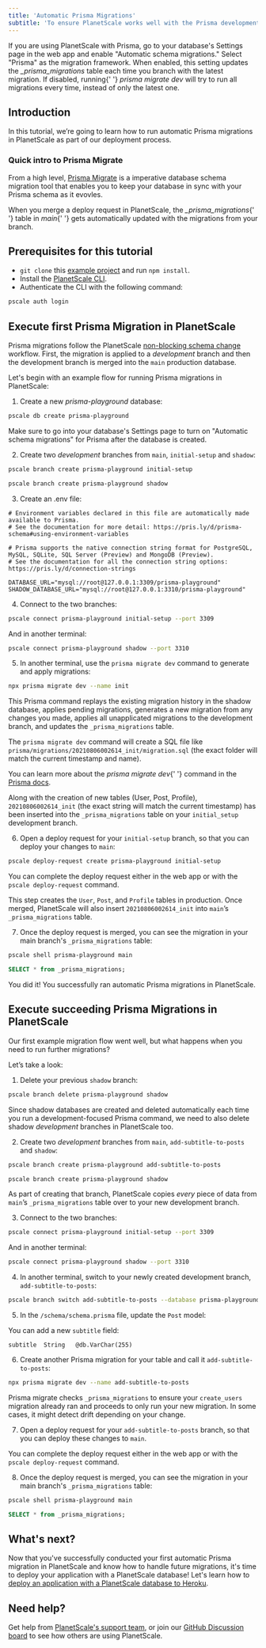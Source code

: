 ```yaml
---
title: 'Automatic Prisma Migrations'
subtitle: 'To ensure PlanetScale works well with the Prisma development process, we implemented the ability to automatically copy Prisma migration metadata as part of our deployment process.'
---
```


<InfoBlock type="tip">
  If you are using PlanetScale with Prisma, go to your database's Settings page in the web app 
  and enable "Automatic schema migrations." Select "Prisma" as the migration framework.
  When enabled, this setting updates the <em>_prisma_migrations</em> table 
  each time you branch with the latest migration. If disabled, running{' '}
  <em>prisma migrate dev</em> will try to run all migrations every time, instead of
  only the latest one.
</InfoBlock>

## Introduction

In this tutorial, we’re going to learn how to run automatic Prisma migrations in PlanetScale as part of our deployment process.

### Quick intro to Prisma Migrate

From a high level, [Prisma Migrate](https://www.prisma.io/docs/concepts/components/prisma-migrate) is a imperative database schema migration tool that enables you to keep your database in sync with your Prisma schema as it evovles. 

<InfoBlock type="tip">
  When you merge a deploy request in PlanetScale, the <em>_prisma_migrations</em>{' '}
  table in <em>main</em>{' '} gets automatically updated with the migrations from
  your branch.
</InfoBlock>

## Prerequisites for this tutorial

- `git clone` this [example project](https://github.com/iheanyi/prisma-planetscale-playground) and run `npm install`.
- Install the [PlanetScale CLI](https://github.com/planetscale/cli).
- Authenticate the CLI with the following command:

```zsh
pscale auth login
```

## Execute first Prisma Migration in PlanetScale

Prisma migrations follow the PlanetScale [non-blocking schema change](/concepts/nonblocking-schema-changes) workflow. First, the migration is applied to a _development_ branch and then the development branch is merged into the `main` production database.

Let's begin with an example flow for running Prisma migrations in PlanetScale:

1. Create a new _prisma-playground_ database:

```zsh
pscale db create prisma-playground
```

Make sure to go into your database's Settings page to turn on "Automatic schema migrations" for Prisma after the database is created. 

2. Create two _development_ branches from `main`, `initial-setup` and `shadow`:

```zsh
pscale branch create prisma-playground initial-setup
```

```zsh 
pscale branch create prisma-playground shadow
```

3. Create an .env file:

```shell
# Environment variables declared in this file are automatically made available to Prisma.
# See the documentation for more detail: https://pris.ly/d/prisma-schema#using-environment-variables

# Prisma supports the native connection string format for PostgreSQL, MySQL, SQLite, SQL Server (Preview) and MongoDB (Preview).
# See the documentation for all the connection string options: https://pris.ly/d/connection-strings

DATABASE_URL="mysql://root@127.0.0.1:3309/prisma-playground"
SHADOW_DATABASE_URL="mysql://root@127.0.0.1:3310/prisma-playground"
```

4. Connect to the two branches:

```zsh
pscale connect prisma-playground initial-setup --port 3309
```

And in another terminal: 

```zsh
pscale connect prisma-playground shadow --port 3310
```

5. In another terminal, use the `prisma migrate dev` command to generate and apply migrations:

```zsh
npx prisma migrate dev --name init
```

This Prisma command replays the existing migration history in the shadow database, applies pending migrations, generates a new migration from any changes you made, applies all unapplicated migrations to the development branch, and updates the `_prisma_migrations` table.

The `prisma migrate dev` command will create a SQL file like `prisma/migrations/20210806002614_init/migration.sql` (the exact folder will match the current timestamp and name).

<InfoBlock type="tip">
  You can learn more about the <em>prisma migrate dev</em>{' '} command in the <a href="https://www.prisma.io/docs/concepts/components/prisma-migrate#development-environments">Prisma docs</a>.
</InfoBlock>

Along with the creation of new tables (User, Post, Profile), `20210806002614_init` (the exact string will match the current timestamp) has been inserted into the `_prisma_migrations` table on your `initial_setup` development branch.

6. Open a deploy request for your `initial-setup` branch, so that you can deploy your changes to `main`:

```zsh
pscale deploy-request create prisma-playground initial-setup
```

You can complete the deploy request either in the web app or with the `pscale deploy-request` command.

This step creates the `User`, `Post`, and `Profile` tables in production. Once merged, PlanetScale will also insert `20210806002614_init` into `main`’s `_prisma_migrations` table.

7. Once the deploy request is merged, you can see the migration in your main branch's `_prisma_migrations` table:

```zsh
pscale shell prisma-playground main
```

```SQL
SELECT * from _prisma_migrations;
```

You did it! You successfully ran automatic Prisma migrations in PlanetScale.

## Execute succeeding Prisma Migrations in PlanetScale

Our first example migration flow went well, but what happens when you need to run further migrations?

Let’s take a look:

1. Delete your previous `shadow` branch:

```zsh
pscale branch delete prisma-playground shadow
```

Since shadow databases are created and deleted automatically each time you run a development-focused Prisma command, we need to also delete shadow _development_ branches in PlanetScale too. 

2. Create two _development_ branches from `main`, `add-subtitle-to-posts` and `shadow`:

```zsh
pscale branch create prisma-playground add-subtitle-to-posts
```

```zsh 
pscale branch create prisma-playground shadow
```

As part of creating that branch, PlanetScale copies _every_ piece of data from `main`’s `_prisma_migrations` table over to your new development branch.

3. Connect to the two branches:

```zsh
pscale connect prisma-playground initial-setup --port 3309
```

And in another terminal: 

```zsh
pscale connect prisma-playground shadow --port 3310
```

4. In another terminal, switch to your newly created development branch, `add-subtitle-to-posts`:

```bash
pscale branch switch add-subtitle-to-posts --database prisma-playground
```

5. In the `/schema/schema.prisma` file, update the `Post` model:

You can add a new `subtitle` field:

```
subtitle  String   @db.VarChar(255)
```

6. Create another Prisma migration for your table and call it `add-subtitle-to-posts`:

```bash
npx prisma migrate dev --name add-subtitle-to-posts
```

Prisma migrate checks `_prisma_migrations` to ensure your `create_users` migration already ran and proceeds to only run your new migration. In some cases, it might detect drift depending on your change.

7. Open a deploy request for your `add-subtitle-to-posts` branch, so that you can deploy these changes to `main`.

You can complete the deploy request either in the web app or with the `pscale deploy-request` command.

8. Once the deploy request is merged, you can see the migration in your main branch's `_prisma_migrations` table:

```zsh
pscale shell prisma-playground main
```

```SQL
SELECT * from _prisma_migrations;
```

## What's next?

Now that you've successfully conducted your first automatic Prisma migration in PlanetScale and know how to handle future migrations, it's time to deploy your application with a PlanetScale database! Let's learn how to [deploy an application with a PlanetScale database to Heroku](/tutorial/deploy-to-heroku).

## Need help?

Get help from [PlanetScale's support team](https://www.planetscale.com/support), or join our [GitHub Discussion board](https://github.com/planetscale/beta/discussions) to see how others are using PlanetScale.
